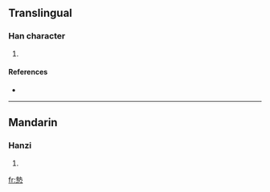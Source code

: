 ==Translingual==

===Han character===
{{Han char|rn=61|rad=心|as=11|sn=15|four=4533<sub>1</sub>|canj=土戈心 (GIP)}}

# {{defn|Han|sort=心11}}

====References====
* {{Han ref|kx=0401.020|dkj=11149|dj=0740.120|hdz=42341.010|uh=6179|ud=24953|bh=E57A|bd=58746}}

----

==Mandarin==

===Hanzi===
{{cmn-hanzi|pin=[[zhí]] ([[zhi2]])|wg=chih<sup>2</sup>}}

# {{defn|Mandarin}}

[[fr:慹]]